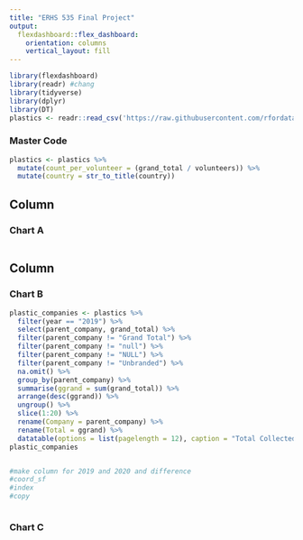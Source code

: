 ```yaml
---
title: "ERHS 535 Final Project"
output: 
  flexdashboard::flex_dashboard:
    orientation: columns
    vertical_layout: fill
---
```


```r
library(flexdashboard)
library(readr) #chang
library(tidyverse)
library(dplyr)
library(DT)
plastics <- readr::read_csv('https://raw.githubusercontent.com/rfordatascience/tidytuesday/master/data/2021/2021-01-26/plastics.csv')
```

### Master Code

```r
plastics <- plastics %>%
  mutate(count_per_volunteer = (grand_total / volunteers)) %>%
  mutate(country = str_to_title(country))
```

Column {data-width=650}
-----------------------------------------------------------------------

### Chart A

```r

```

Column {data-width=350}
-----------------------------------------------------------------------

### Chart B

```r
plastic_companies <- plastics %>%
  filter(year == "2019") %>%
  select(parent_company, grand_total) %>%
  filter(parent_company != "Grand Total") %>%
  filter(parent_company != "null") %>%
  filter(parent_company != "NULL") %>%
  filter(parent_company != "Unbranded") %>%
  na.omit() %>%
  group_by(parent_company) %>%
  summarise(ggrand = sum(grand_total)) %>%
  arrange(desc(ggrand)) %>%
  ungroup() %>%
  slice(1:20) %>%
  rename(Company = parent_company) %>%
  rename(Total = ggrand) %>%
  datatable(options = list(pagelength = 12), caption = "Total Collected Pieces of Plastic Pollution per Top 20 Companies in 2019")
plastic_companies


#make column for 2019 and 2020 and difference
#coord_sf
#index
#copy 



```

### Chart C

```r

```

